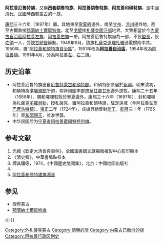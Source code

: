 '''阿拉善厄魯特旗'''，又稱'''西套額魯特旗'''、'''阿拉善額魯特旗'''、'''阿拉善和碩特旗'''，是中國[[清代|清代]]、[[中華民國|民國]]時[[西套蒙古|西套蒙古]]的一[[旗_(行政区划)|旗]]。

[[康熙|康熙]]三十六年（1697年）置。其地東至[[寧夏府|寧夏府]]邊外，南至[[甘州府|甘州]]、[[凉州府|涼州]]邊外地，西至古爾鼐接[[額濟納土爾扈特旗|額濟納土爾扈特旗]]，北至[[戈壁|戈壁]]接[[札薩克圖汗部|札薩克圖汗部]]地界。大致相當於今[[內蒙古自治區|內蒙古自治區]][[阿拉善左旗|阿拉善左旗]]、[[阿拉善右旗|阿拉善右旗]]一帶。阿拉善厄魯特旗自為一部，不設[[盟長|盟長]]，設[[佐領|佐領]]一人，受[[陝甘總督|陝甘總督]]節制。1949年9月，該旗[[札薩克|札薩克]][[達理札雅|達理札雅]]通電歸附中共。1950年，置“[[阿拉善和碩特旗自治區|阿拉善和碩特旗自治區]]”，1951年改為'''[[阿拉善自治區|阿拉善自治區]]'''，1954年改為[[阿拉善旗|阿拉善旗]]。1961年4月，分為阿拉善[[阿拉善左旗|左]]、[[阿拉善右旗|右]]二旗。

==历史沿革==
*阿拉善厄魯特旗出自[[厄魯特蒙古|厄魯特蒙古]][[和碩特部|和碩特部]]。和碩特部原居於[[新疆|新疆]]。明末清初，和碩特為[[準噶爾部|準噶爾部]]所迫，鄂齊爾圖率部遷至[[甘肅|甘肅]][[甘州府|甘州]]邊外遊牧。康熙二十五年（1686年），賜和囉哩駐牧於寧夏邊外。康熙三十六年（1697年），封和囉哩為札薩克[[多羅貝勒|多羅貝勒]]，授札薩克，置阿拉善和碩特旗，駐定遠城（今阿拉善左旗[[巴彥浩特鎮|巴彥浩特鎮]]）。[[雍正|雍正]]二年（1724年），該旗貝勒晉封[[郡王|郡王]]，[[乾隆|乾隆]]三十年（1765年）晉[[和碩親王|和碩親王]]，並准世襲。
*中华民国后为[[宁夏省_(中华民国)|宁夏省]][[阿拉善霍碩特特別旗|阿拉善霍碩特特別旗]]。

==参考文献==
# 光緒《欽定大清會典事例》，全國圖書館文獻縮微複製中心影印殿本
# 《清史稿》，中華書局點校本
# 譚其驤等，1974，《中國歷史地圖集》，北京：中國地圖出版社
# {{cite web
|url=http://www.alszq.gov.cn/News_View.asp?NewsID=2900
|title=阿拉善左旗政府
|date=2009-12-23
|website=www.alszq.gov.cn
|url-status=dead
|access-date=2021-12-14
|archive-url=https://archive.md/N45l
|archive-date=2012-11-28
}}
#[https://web.archive.org/web/20160304121209/http://www.alswh.com/Article_Show.asp?ArticleID=1962 阿拉善和硕特建旗源流]

==参见==
*[[西套蒙古|西套蒙古]]
*[[額濟納土爾扈特旗|額濟納土爾扈特旗]]

{{-}}
{{清代蒙古}}
{{清朝行政区划|nocat}}
{{DEFAULTSORT:A}}
[[Category:外札薩克蒙古|Category:外札薩克蒙古]]
[[Category:清朝的旗|Category:清朝的旗]]
[[Category:内蒙古已撤消的旗|Category:内蒙古已撤消的旗]]
[[Category:阿拉善行政区划史|Category:阿拉善行政区划史]]
